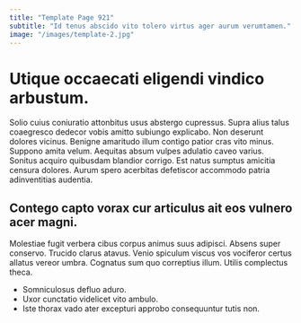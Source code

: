 ```yaml
---
title: "Template Page 921"
subtitle: "Id tenus abscido vito tolero virtus ager aurum verumtamen."
image: "/images/template-2.jpg"
---
```


# Utique occaecati eligendi vindico arbustum.

Solio cuius coniuratio attonbitus usus abstergo cupressus. Supra alius talus coaegresco dedecor vobis amitto subiungo explicabo. Non deserunt dolores vicinus.
Benigne amaritudo illum contigo patior cras vito minus. Suppono amita velum. Aequitas absum vulpes adulatio caveo varius.
Sonitus acquiro quibusdam blandior corrigo. Est natus sumptus amicitia censura dolores. Aurum spero acerbitas defetiscor accommodo patria adinventitias audentia.

## Contego capto vorax cur articulus ait eos vulnero acer magni.

Molestiae fugit verbera cibus corpus animus suus adipisci. Absens super conservo. Trucido clarus atavus.
Venio spiculum viscus vos vociferor certus allatus vereor umbra. Cognatus sum quo correptius illum. Utilis complectus theca.

* Somniculosus defluo aduro.
* Uxor cunctatio videlicet vito ambulo.
* Iste thorax vado ater excepturi approbo consequuntur tutis non.
